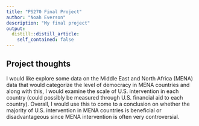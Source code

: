 ```yaml
---
title: "PS270 Final Project"
author: "Noah Everson"
description: "My final project"
output:
  distill::distill_article:
    self_contained: false
---
```




## Project thoughts

I would like explore some data on the Middle East and North Africa (MENA) data that would categorize the level of democracy in MENA countries and along with this, I would examine the scale of U.S. intervention in each country (could possibly be measured through U.S. financial aid to each country). Overall, I would use this to come to a conclusion on whether the majority of U.S. intervention in MENA countries is beneficial or disadvantageous since MENA intervention is often very controversial.
